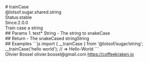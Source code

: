 <div class="docmap-mdx">
# trainCase
<div class="_namespace">@lotsof.sugar.shared.string</div>
<div class="_metas">
<div class="_status"><span class="_status-label">Status:</span><span class="_status-value -stable">stable</span></div>
<div class="_since"><span class="_since-label">Since:</span><span class="_since-value">2.0.0</span></div>
</div>
<div class="_description">
Train case a string
</div>
<div class="_params">
## Params
1. <span class="_name">text<span class="_required">*</span></span><span class="_default"></span> <span class="_type">String</span>
   - The string to snakeCase
</div>
<div class="_return">
## Return
- <span class="_description">The snakeCased string</span><span class="_default"></span><span class="_type">String</span>
</div>
<div class="_examples">
## Examples
```js
import { __trainCase } from '@lotsof/sugar/string';
__trainCase('hello world'); // => Hello-World
```
</div>
<div class="_author">
<span class="_name">Olivier Bossel</span>
<span class="_email">olivier.bossel@gmail.com</span>
<a href="https://coffeekraken.io" target="_blank" class="_url">https://coffeekraken.io</a>
</div>
</div>
